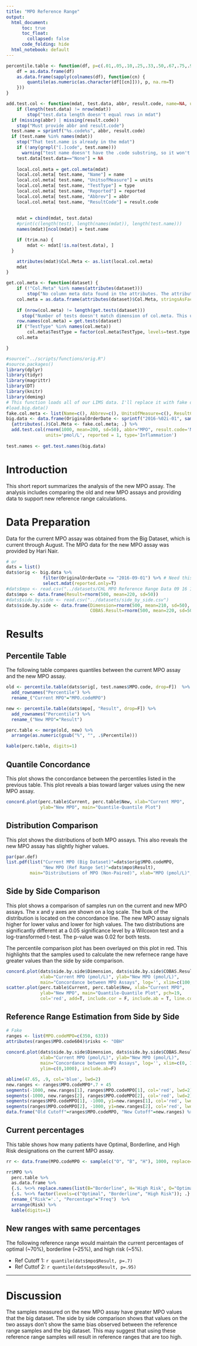 ```yaml
---
title: "MPO Reference Range"
output:
  html_document: 
      toc: true
      toc_float: 
        collapsed: false
      code_folding: hide
  html_notebook: default
---
```


<!-- Custom CSS Styles -->
<style type="text/css">
.table {

    width: auto;
    margin-left: 1in;

}
</style>
```r
percentile.table <- function(df, p=c(.01,.05,.10,.25,.33,.50,.67,.75,.90,.95,.99)) {
	df = as.data.frame(df)
	as.data.frame(sapply(colnames(df), function(cn) {
		quantile(as.numeric(as.character(df[[cn]])), p, na.rm=T)
	}))
}

add.test.col <- function(mdat, test.data, abbr, result.code, name=NA, units=NA, type=NA, reported=NA, trim.na=FALSE) {
	if (length(test.data) != nrow(mdat))
		stop("test.data length doesn't equal rows in mdat")
  if (missing(abbr) | missing(result.code))
    stop("Must provide abbr and result.code")
  test.name = sprintf("%s.code%s", abbr, result.code)
  if (test.name %in% names(mdat))
    stop("That test.name is already in the mdat")
	if (!any(grepl("[.]code", test.name)))
	  warning("test name doesn't have the .code substring, so it won't be treated as a test by get.tests(). Consider renaming")
	test.data[test.data=="None"] = NA
	
	local.col.meta = get.col.meta(mdat)
	local.col.meta[ test.name, "Name"] = name
	local.col.meta[ test.name, "UnitsofMeasure"] = units
	local.col.meta[ test.name, "TestType"] = type
	local.col.meta[ test.name, "Reported"] = reported
	local.col.meta[ test.name, "Abbrev"] = abbr
	local.col.meta[ test.name, "ResultCode"] = result.code
	
	
	mdat = cbind(mdat, test.data)
	#print(c(length(test), length(names(mdat)), length(test.name)))
	names(mdat)[ncol(mdat)] = test.name

	if (trim.na) {
		mdat <- mdat[!is.na(test.data), ]
  }

	attributes(mdat)$Col.Meta <- as.list(local.col.meta)
	mdat
}

get.col.meta <- function(dataset) {
	if (!"Col.Meta" %in% names(attributes(dataset))) 
		stop("No column meta data found in the attributes. The attributes may have been stripped when the data.frame was modified.")
	col.meta = as.data.frame(attributes(dataset)$Col.Meta, stringsAsFactors=F)
  
	if (nrow(col.meta) != length(get.tests(dataset)))
	  stop("Number of tests doesn't match dimension of col.meta. This usually happens when you add a column to an mdat manually instead of using add.test.col()")
	row.names(col.meta) = get.tests(dataset)
	if ("TestType" %in% names(col.meta))
		col.meta$TestType = factor(col.meta$TestType, levels=test.type.levels)
	col.meta

}
```

```r
#source("../scripts/functions/orig.R")
#source.packages()
library(dplyr)
library(tidyr)
library(magrittr)
library(DT)
library(knitr)
library(deming)
# This function loads all of our LIMS data. I'll replace it with fake data here:
#load.big.data()
fake.col.meta <- list(Name=c(), Abbrev=c(), UnitsOfMeasure=c(), ResultCode=c(), TestType=c(), Reported=c())
big.data <- data.frame(OriginalOrderDate <- sprintf("2016-%02i-01", sample(1:12, 1000, replace = T))) %>%
  {attributes(.)$Col.Meta <- fake.col.meta; .} %>%
  add.test.col(rnorm(1000, mean=200, sd=50), abbr="MPO", result.code='MPO', name="MPO", 
               units='pmol/L', reported = 1, type='Inflammation')
  
test.names <- get.test.names(big.data)

```


# Introduction
This short report summarizes the analysis of the new MPO assay. The analysis
includes comparing the old and new MPO assays and providing data to support new
reference range calculations.

# Data Preparation
Data for the current MPO assay was obtained from the Big Dataset, which is
current through August. The MPO data for the new MPO assay was provided by Hari
Nair. 

```r
# or
dats = list()
dats$orig <- big.data %>%
              filter(OriginalOrderDate <= "2016-09-01") %>% # Need this for future consistency 
              select.mdat(reported.only=T)
#dats$mpo <- read.csv("../datasets/CHL MPO Reference Range Data 09 16 16.csv")
dats$mpo <- data.frame(Result=rnorm(500, mean=220, sd=50))
#dats$side.by.side <- read.csv("../datasets/side_by_side.csv")
dats$side.by.side <- data.frame(Dimension=rnorm(500, mean=210, sd=50),
                                COBAS.Result=rnorm(500, mean=220, sd=50))
```

# Results

## Percentile Table
The following table compares quantiles between the current MPO assay and the
new MPO assay.

```r
old <- percentile.table(dats$orig[, test.names$MPO.code, drop=F])  %>%
  add_rownames("Percentile") %>%
  rename_("Current MPO"="MPO.codeMPO")

new <- percentile.table(dats$mpo[, "Result", drop=F]) %>%
  add_rownames("Percentile") %>%
  rename_("New MPO"="Result")

perc.table <- merge(old, new) %>%
  arrange(as.numeric(gsub("%", "", .$Percentile)))

kable(perc.table, digits=1)

```

## Quantile Concordance 

This plot shows the concordance between the percentiles listed in the previous
table. This plot reveals a bias toward larger values using the new MPO assay.

```r
concord.plot(perc.table$Current, perc.table$New, xlab="Current MPO",
             ylab="New MPO", main="Quantile-Quantile Plot")
```

## Distribution Comparison

This plot shows the distributions of both MPO assays. This also reveals the new
MPO assay has slightly higher values. 

```r
par(par.def)
list.pdf(list("Current MPO (Big Dataset)"=dats$orig$MPO.codeMPO,
              "New MPO (Ref Range Set)"=dats$mpo$Result),
         main="Distributions of MPO (Non-Paired)", xlab="MPO (pmol/L)", xlim=c(0, 500))

```

## Side by Side Comparison

This plot shows a comparison of samples run on the current and new MPO assays.
The x and y axes are shown on a log scale. The bulk of the distribution is
located on the concordance line. The new MPO assay signals higher for lower
valus and lower for high values. The two distributions are significantly
different at a 0.05 significance level by a Wilcoxon test and a log-transformed
t-test. The p-value was 0.02 for both tests. 
  
The percentile comparison plot has been overlayed on this plot in red. This
highlights that the samples used to calculate the new refernece range have
greater values than the side by side comparison. 

```r
concord.plot(dats$side.by.side$Dimension, dats$side.by.side$COBAS.Result,
             xlab="Current MPO (pmol/L)", ylab="New MPO (pmol/L)",
             main="Concordance between MPO Assays", log='', xlim=c(100, 750), ylim=c(100,750))
scatter.plot(perc.table$Current, perc.table$New, xlab="Current MPO",
             ylab="New MPO", main="Quantile-Quantile Plot", pch=19,
             col='red', add=T, include.cor = F, include.ab = T, line.col = 'red')
```

## Reference Range Estimation from Side by Side
  
```r
# Fake
ranges <- list(MPO.codeMPO=c(350, 633))
attributes(ranges$MPO.code604)$risks <- "OBH"
  
concord.plot(dats$side.by.side$Dimension, dats$side.by.side$COBAS.Result,
             xlab="Current MPO (pmol/L)", ylab="New MPO (pmol/L)",
             main="Concordance between MPO Assays", log='', xlim=c(0, 1000),
             ylim=c(0,1000), include.ab=F)

abline(47.65, .9, col='blue', lwd=2)
new.ranges <- ranges$MPO.codeMPO*.7 + 45
segments(-1000, new.ranges[1], ranges$MPO.codeMPO[1], col='red', lwd=2)
segments(-1000, new.ranges[2], ranges$MPO.codeMPO[2], col='red', lwd=2)
segments(ranges$MPO.codeMPO[1], -1000, y1=new.ranges[1], col='red', lwd=2)
segments(ranges$MPO.codeMPO[2], -1000, y1=new.ranges[2], col='red', lwd=2)
data.frame("Old Cutoff"=ranges$MPO.codeMPO, "New Cutoff"=new.ranges) %>% kable
```

## Current percentages

This table shows how many patients have Optimal, Borderline, and High Risk
designations on the current MPO assay. 

```r
rr <- data.frame(MPO.codeMPO <- sample(c("O", "B", "H"), 1000, replace=T))

rr$MPO %>%
  perc.table %>%
  as.data.frame %>%
  {.$. %<>% replace.names(list(B="Borderline", H='High Risk', O="Optimal")); .} %>%
  {.$. %<>% factor(levels=c("Optimal", "Borderline", "High Risk")); .} %>% 
  rename_("Risk"='.', "Percentage"="Freq")  %>%
  arrange(Risk) %>%
  kable(digits=1)

```

## New ranges with same percentages

The following reference range would maintain the current percentages of optimal
(~70%), borderline (~25%), and high risk (~5%).

* Ref Cutoff 1: `r quantile(dats$mpo$Result, p=.7)`
* Ref Cuttof 2: `r quantile(dats$mpo$Result, p=.95)`

-----------------

# Discussion

The samples measured on the new MPO assay have greater MPO values that the big
dataset. The side by side comparison shows that values on the two assays don't
show the same bias observed between the reference range samples and the big
dataset. This may suggest that using these reference range samples will result
in reference ranges that are too high.


